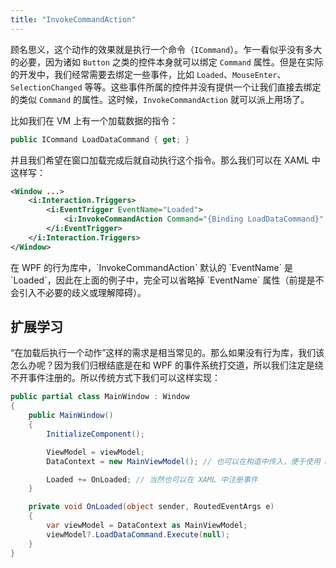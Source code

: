 ```yaml
---
title: "InvokeCommandAction"
---
```


顾名思义，这个动作的效果就是执行一个命令（`ICommand`）。乍一看似乎没有多大的必要，因为诸如 `Button` 之类的控件本身就可以绑定 `Command` 属性。但是在实际的开发中，我们经常需要去绑定一些事件，比如 `Loaded`、`MouseEnter`、`SelectionChanged` 等等。这些事件所属的控件并没有提供一个让我们直接去绑定的类似 `Command` 的属性。这时候，`InvokeCommandAction` 就可以派上用场了。

比如我们在 VM 上有一个加载数据的指令：

```csharp
public ICommand LoadDataCommand { get; }
```

并且我们希望在窗口加载完成后就自动执行这个指令。那么我们可以在 XAML 中这样写：

```xml
<Window ...>
    <i:Interaction.Triggers>
        <i:EventTrigger EventName="Loaded">
            <i:InvokeCommandAction Command="{Binding LoadDataCommand}" />
        </i:EventTrigger>
    </i:Interaction.Triggers>
</Window>
```

<Callout type="info">
    在 WPF 的行为库中，`InvokeCommandAction` 默认的 `EventName` 是 `Loaded`，因此在上面的例子中，完全可以省略掉 `EventName` 属性（前提是不会引入不必要的歧义或理解障碍）。
</Callout>

## 扩展学习

“在加载后执行一个动作”这样的需求是相当常见的。那么如果没有行为库，我们该怎么办呢？因为我们归根结底是在和 WPF 的事件系统打交道，所以我们注定是绕不开事件注册的。所以传统方式下我们可以这样实现：

```csharp
public partial class MainWindow : Window
{
    public MainWindow()
    {
        InitializeComponent();

        ViewModel = viewModel;
        DataContext = new MainViewModel(); // 也可以在构造中传入，便于使用 DI 容器

        Loaded += OnLoaded; // 当然也可以在 XAML 中注册事件
    }

    private void OnLoaded(object sender, RoutedEventArgs e)
    {
        var viewModel = DataContext as MainViewModel;
        viewModel?.LoadDataCommand.Execute(null);
    }
}
```
